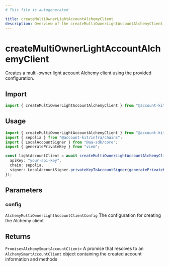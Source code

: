 ```yaml
---
# This file is autogenerated

title: createMultiOwnerLightAccountAlchemyClient
description: Overview of the createMultiOwnerLightAccountAlchemyClient method
---
```


# createMultiOwnerLightAccountAlchemyClient

Creates a multi-owner light account Alchemy client using the provided configuration.

## Import

```ts
import { createMultiOwnerLightAccountAlchemyClient } from "@account-kit/smart-contracts";
```

## Usage

```ts
import { createMultiOwnerLightAccountAlchemyClient } from "@account-kit/smart-contracts";
import { sepolia } from "@account-kit/infra/chains";
import { LocalAccountSigner } from "@aa-sdk/core";
import { generatePrivateKey } from "viem";

const lightAccountClient = await createMultiOwnerLightAccountAlchemyClient({
  apiKey: "your-api-key",
  chain: sepolia,
  signer: LocalAccountSigner.privateKeyToAccountSigner(generatePrivateKey()),
});
```

## Parameters

### config

`AlchemyMultiOwnerLightAccountClientConfig`
The configuration for creating the Alchemy client

## Returns

`Promise<AlchemySmartAccountClient>`
A promise that resolves to an `AlchemySmartAccountClient` object containing the created account information and methods
